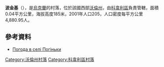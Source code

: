 {{coord|51|6|55|N|24|56|29|E|scale:30000|display=title}}

'''波金基'''（{{lang-uk|Погіньки}}），是[[烏克蘭|烏克蘭]]的村落，位於該國西部[[沃倫州|沃倫州]]，由[[科韋利區|科韋利區]]負責管轄，面積0.04平方公里，海拔高度185米，2001年人口205，人口密度每平方公里4,880.95人。

==參考資料==
* [http://weather.in.ua/ua/volynskaja/20936 Погода в селі Погіньки] {{Wayback|url=http://weather.in.ua/ua/volynskaja/20936 |date=20160305081347 }}

[[Category:沃倫州村落|Category:沃倫州村落]]
[[Category:科韋利區村落|Category:科韋利區村落]]


{{Volyn-geo-stub}}